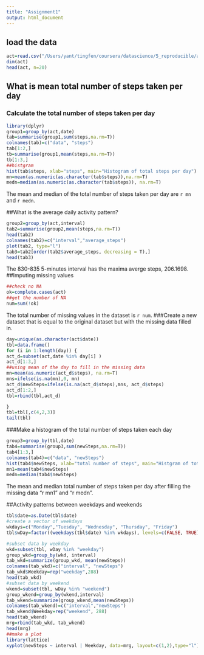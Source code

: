 ```yaml
---
title: "Assignment1"
output: html_document
---
```

## load the data
```r
act=read.csv("/Users/yant/tingfen/coursera/datascience/5_reproducible/assignment1/activity.csv")
dim(act)
head(act, n=20)
```
## What is mean total number of steps taken per day
### Calculate the total number of steps taken per day
```r
library(dplyr)
group1=group_by(act,date)
tab=summarise(group1,sum(steps,na.rm=T))
colnames(tab)=c("data", "steps")
tab[1:2,]
tb=summarise(group1,mean(steps,na.rm=T))
tb[1:3,]
##histgram
hist(tab$steps, xlab="steps", main="Histogram of total steps per day")
mn=mean(as.numeric(as.character(tab$steps)),na.rm=T)
medn=median(as.numeric(as.character(tab$steps)), na.rm=T)
```
The mean and median of the total number of steps taken per day are `r mn` and `r medn`.

##What is the average daily activity pattern?

```r
group2=group_by(act,interval)
tab2=summarise(group2,mean(steps,na.rm=T))
head(tab2)
colnames(tab2)=c("interval","average_steps")
plot(tab2, type="l")
tab3=tab2[order(tab2$average_steps, decreasing = T),]
head(tab3)

```
The 830-835 5-minutes interval has the maxima averge steps, 206.1698. 
##Imputing missing values
```r
##check no NA
ok=complete.cases(act)
##get the number of NA
num=sum(!ok)

```
The total number of missing values in the dataset is `r num`.
###Create a new dataset that is equal to the original dataset but with the missing data filled in.
```r
day=unique(as.character(act$date))
tbl=data.frame()
for (i in 1:length(day)) {
act_d=subset(act,date %in% day[i] )
act_d[1:3,]
##using mean of the day to fill in the missing data
mn=mean(as.numeric(act_d$steps), na.rm=T)
mns=ifelse(is.na(mn),0, mn)
act_d$newSteps=ifelse(is.na(act_d$steps),mns, act_d$steps)
act_d[1:2,]
tbl=rbind(tbl,act_d)

}
tbl=tbl[,c(4,2,3)]
tail(tbl)

```
###Make a histogram of the total number of steps taken each day
```r
group3=group_by(tbl,date)
tab4=summarise(group3,sum(newSteps,na.rm=T))
tab4[1:3,]
colnames(tab4)=c("data", "newSteps")
hist(tab4$newSteps, xlab="total number of steps", main="Histgram of total number of steps taken on each day" )
mn1=mean(tab4$newSteps)
medn=median(tab4$newSteps)
```
The mean and median total number of steps taken per day after filling the missing data "r mn1" and "r medn".

##Activity patterns between weekdays and weekends
```r
tbl$date=as.Date(tbl$date)
#create a vector of weekdays
wkdays=c("Monday","Tuesday", "Wednesday", "Thursday", "Friday")
tbl$wDay=factor((weekdays(tbl$date) %in% wkdays), levels=c(FALSE, TRUE), labels = c("weekend", "weekday"))

#subset data by weekday
wkd=subset(tbl, wDay %in% "weekday")
group_wkd=group_by(wkd, interval)
tab_wkd=summarize(group_wkd, mean(newSteps))
colnames(tab_wkd)=c("interval", "newSteps")
tab_wkd$Weekday=rep("weekday",288)
head(tab_wkd)
#subset data by weekend
wkend=subset(tbl, wDay %in% "weekend")
group_wkend=group_by(wkend,interval)
tab_wkend=summarize(group_wkend,mean(newSteps))
colnames(tab_wkend)=c("interval","newSteps")
tab_wkend$Weekday=rep("weekend", 288)
head(tab_wkend)
mrg=rbind(tab_wkd, tab_wkend)
head(mrg)
##make a plot
library(lattice)
xyplot(newSteps ~ interval | Weekday, data=mrg, layout=c(1,2),type="l")
```